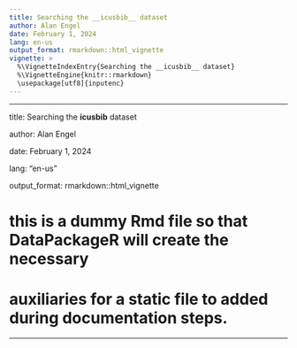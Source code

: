 ---
title: Searching the __icusbib__ dataset
author: Alan Engel
date: February 1, 2024
lang: en-us
output_format: rmarkdown::html_vignette
vignette: >
  %\VignetteIndexEntry{Searching the __icusbib__ dataset}
  %\VignetteEngine{knitr::rmarkdown}
  \usepackage[utf8]{inputenc}
---

---
title: Searching the __icusbib__ dataset
author: Alan Engel
date: February 1, 2024
lang: "en-us"
output_format: rmarkdown::html_vignette

# this is a dummy Rmd file so that DataPackageR will create the necessary
# auxiliaries for a static file to added during documentation steps.
---
